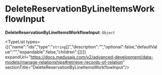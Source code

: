 
# DeleteReservationByLineItemsWorkflowInput

 **DeleteReservationByLineItemsWorkflowInput**: `Object`

<TypeList types={[{"name":"ids","type":"`string`[]","description":"","optional":false,"defaultValue":"","expandable":false,"children":[]}]} expandUrl="https://docs.medusajs.com/v2/advanced-development/data-models/manage-relationships#retrieve-records-of-relation" sectionTitle="DeleteReservationByLineItemsWorkflowInput"/>
